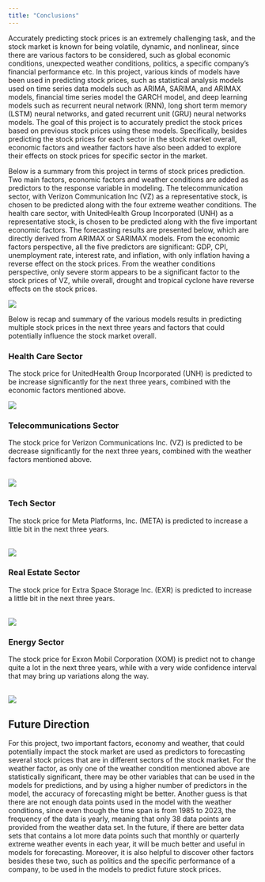 ```yaml
---
title: "Conclusions"
---
```


Accurately predicting stock prices is an extremely challenging task, and the stock market is known for being volatile, dynamic, and nonlinear, since there are various factors to be considered, such as global economic conditions, unexpected weather conditions, politics, a specific company's financial performance etc. In this project, various kinds of models have been used in predicting stock prices, such as statistical analysis models used on time series data models such as ARIMA, SARIMA, and ARIMAX models, financial time series model the GARCH model, and deep learning models such as recurrent neural network (RNN), long short term memory (LSTM) neural networks, and gated recurrent unit (GRU) neural networks models. The goal of this project is to accurately predict the stock prices based on previous stock prices using these models. Specifically, besides predicting the stock prices for each sector in the stock market overall, economic factors and weather factors have also been added to explore their effects on stock prices for specific sector in the market.

Below is a summary from this project in terms of stock prices prediction. Two main factors, economic factors and weather conditions are added as predictors to the response variable in modeling. The telecommunication sector, with Verizon Communication Inc (VZ) as a representative stock, is chosen to be predicted along with the four extreme weather conditions. The health care sector, with UnitedHealth Group Incorporated (UNH) as a representative stock, is chosen to be predicted along with the five important economic factors. The forecasting results are presented below, which are directly derived from ARIMAX or SARIMAX models. From the economic factors perspective, all the five predictors are significant: GDP, CPI, unemployment rate, interest rate, and inflation, with only inflation having a reverse effect on the stock prices. From the weather conditions perspective, only severe storm appears to be a significant factor to the stock prices of VZ, while overall, drought and tropical cyclone have reverse effects on the stock prices.

![](conclude.jpeg)

Below is recap and summary of the various models results in predicting multiple stock prices in the next three years and factors that could potentially influence the stock market overall.

### Health Care Sector

The stock price for UnitedHealth Group Incorporated (UNH) is predicted to be increase significantly for the next three years, combined with the economic factors mentioned above.

![](unh_predict.png)

### Telecommunications Sector

The stock price for Verizon Communications Inc. (VZ) is predicted to be decrease significantly for the next three years, combined with the weather factors mentioned above.

\
![](vz_predict.png)

### Tech Sector

The stock price for Meta Platforms, Inc. (META) is predicted to increase a little bit in the next three years.

\
![](meta_predict.png)

### Real Estate Sector

The stock price for Extra Space Storage Inc. (EXR) is predicted to increase a little bit in the next three years.

\
![](exr_predict.png)

### Energy Sector

The stock price for Exxon Mobil Corporation (XOM) is predict not to change quite a lot in the next three years, while with a very wide confidence interval that may bring up variations along the way.

\
![](xom_predict.png)

## Future Direction

For this project, two important factors, economy and weather, that could potentially impact the stock market are used as predictors to forecasting several stock prices that are in different sectors of the stock market. For the weather factor, as only one of the weather condition mentioned above are statistically significant, there may be other variables that can be used in the models for predictions, and by using a higher number of predictors in the model, the accuracy of forecasting might be better. Another guess is that there are not enough data points used in the model with the weather conditions, since even though the time span is from 1985 to 2023, the frequency of the data is yearly, meaning that only 38 data points are provided from the weather data set. In the future, if there are better data sets that contains a lot more data points such that monthly or quarterly extreme weather events in each year, it will be much better and useful in models for forecasting. Moreover, it is also helpful to discover other factors besides these two, such as politics and the specific performance of a company, to be used in the models to predict future stock prices.
